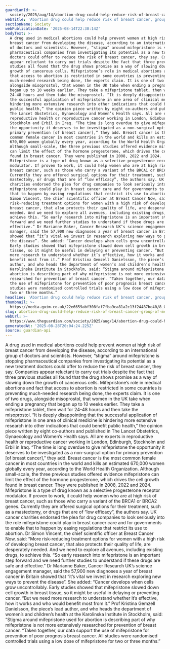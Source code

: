 ```yaml
---
guardianId: >-
  society/2025/aug/14/abortion-drug-could-help-reduce-risk-of-breast-cancer-group-of-medics-says
webTitle: 'Abortion drug could help reduce risk of breast cancer, group of medics says'
sectionName: Society
webPublicationDate: '2025-08-14T22:30:14Z'
bodyText: >-
  A drug used in medical abortions could help prevent women at high risk of
  breast cancer from developing the disease, according to an international group
  of doctors and scientists. However, “stigma” around mifepristone is stopping
  pharmaceutical companies from investigating its potential as a new treatment
  doctors could offer to reduce the risk of breast cancer, they say. Companies
  appear reluctant to carry out trials despite the fact that three previous
  studies all found that the drug shows promise as a way of slowing down the
  growth of cancerous cells. Mifepristone’s role in medical abortions and fact
  that access to abortion is restricted in some countries is preventing
  much-needed research being done, the experts claim. It is one of two drugs,
  alongside misoprostol, that women in the UK take when ending a pregnancy that
  began up to 10 weeks earlier. They take a mifepristone tablet, then wait for
  24-48 hours and then take the misoprostol. “It is deeply disappointing that
  the successful application of mifepristone in one area of clinical medicine is
  hindering more extensive research into other indications that could benefit
  public health,” the opinion piece written by eight co-authors and published in
  The Lancet Obstetrics, Gynaecology and Women’s Health says. All are experts in
  reproductive health or reproductive cancer working in London, Edinburgh,
  Stockholm and Erbil in Iraq. “The time is long overdue to give mifepristone
  the opportunity it deserves to be investigated as a non-surgical option for
  primary prevention [of breast cancer],” they add. Breast cancer is the most
  common female cancer in most countries in the world and kills an estimated
  670,000 women globally every year, according to the World Health Organization.
  Although small-scale, the three previous studies offered evidence mifepristone
  can limit the effect of the hormone progesterone, which drives the cell growth
  found in breast cancer. They were published in 2008, 2022 and 2024.
  Mifepristone is a type of drug known as a selective progesterone receptor
  modulator. If proven to work, it could help women who are at high risk of
  breast cancer, such as those who carry a variant of the BRCA1 or BRCA2 genes.
  Currently they are offered surgical options for their treatment, such as a
  mastectomy, or drugs that are of “low efficacy”, the authors say. UK cancer
  charities endorsed the plea for drug companies to look seriously into the role
  mifepristone could play in breast cancer care and for governments to enable
  that to happen by easing regulations that restrict its use to abortion. Dr
  Simon Vincent, the chief scientific officer at Breast Cancer Now, said: “More
  risk-reducing treatment options for women with a high risk of developing
  breast cancer, that also protects their quality of life, are desperately
  needed. And we need to explore all avenues, including existing drugs, to
  achieve this. “So early research into mifepristone is an important step
  forward and we need further studies to understand if these drugs are safe and
  effective.” Dr Marianne Baker, Cancer Research UK’s science engagement
  manager, said the 57,900 new diagnoses a year of breast cancer in Britain
  showed that “it’s vital we invest in research exploring new ways to prevent
  the disease”. She added: “Cancer develops when cells grow uncontrollably.
  Early studies showed that mifepristone slowed down cell growth in breast
  tissue, so it might be useful in delaying or preventing cancer. “But we need
  more research to understand whether it’s effective, how it works and who would
  benefit most from it.” Prof Kristina Gemzell Danielsson, the piece’s lead
  author, and who heads the department of women’s and children’s health at the
  Karolinska Institute in Stockholm, said: “Stigma around mifepristone used for
  abortion is describing part of why mifepristone is not more extensively
  researched for prevention of breast cancer. “Taken together, our data support
  the use of mifepristone for prevention of poor prognosis breast cancer. All
  studies were randomised controlled trials using a low dose of mifepristone for
  two or three months.”
headline: 'Abortion drug could help reduce risk of breast cancer, group of medics says'
thumbnail: >-
  https://media.guim.co.uk/22e6659abf308faf7fba9ca81a2c13f24487be40/8_0_2500_2000/500.jpg
slug: abortion-drug-could-help-reduce-risk-of-breast-cancer-group-of-medics-says
webUrl: >-
  https://www.theguardian.com/society/2025/aug/14/abortion-drug-could-help-reduce-risk-of-breast-cancer-group-of-medics-says
generatedAt: '2025-08-28T20:04:24.225Z'
source: guardian-api
---
```

A drug used in medical abortions could help prevent women at high risk of breast cancer from developing the disease, according to an international group of doctors and scientists. However, “stigma” around mifepristone is stopping pharmaceutical companies from investigating its potential as a new treatment doctors could offer to reduce the risk of breast cancer, they say. Companies appear reluctant to carry out trials despite the fact that three previous studies all found that the drug shows promise as a way of slowing down the growth of cancerous cells. Mifepristone’s role in medical abortions and fact that access to abortion is restricted in some countries is preventing much-needed research being done, the experts claim. It is one of two drugs, alongside misoprostol, that women in the UK take when ending a pregnancy that began up to 10 weeks earlier. They take a mifepristone tablet, then wait for 24-48 hours and then take the misoprostol. “It is deeply disappointing that the successful application of mifepristone in one area of clinical medicine is hindering more extensive research into other indications that could benefit public health,” the opinion piece written by eight co-authors and published in The Lancet Obstetrics, Gynaecology and Women’s Health says. All are experts in reproductive health or reproductive cancer working in London, Edinburgh, Stockholm and Erbil in Iraq. “The time is long overdue to give mifepristone the opportunity it deserves to be investigated as a non-surgical option for primary prevention [of breast cancer],” they add. Breast cancer is the most common female cancer in most countries in the world and kills an estimated 670,000 women globally every year, according to the World Health Organization. Although small-scale, the three previous studies offered evidence mifepristone can limit the effect of the hormone progesterone, which drives the cell growth found in breast cancer. They were published in 2008, 2022 and 2024. Mifepristone is a type of drug known as a selective progesterone receptor modulator. If proven to work, it could help women who are at high risk of breast cancer, such as those who carry a variant of the BRCA1 or BRCA2 genes. Currently they are offered surgical options for their treatment, such as a mastectomy, or drugs that are of “low efficacy”, the authors say. UK cancer charities endorsed the plea for drug companies to look seriously into the role mifepristone could play in breast cancer care and for governments to enable that to happen by easing regulations that restrict its use to abortion. Dr Simon Vincent, the chief scientific officer at Breast Cancer Now, said: “More risk-reducing treatment options for women with a high risk of developing breast cancer, that also protects their quality of life, are desperately needed. And we need to explore all avenues, including existing drugs, to achieve this. “So early research into mifepristone is an important step forward and we need further studies to understand if these drugs are safe and effective.” Dr Marianne Baker, Cancer Research UK’s science engagement manager, said the 57,900 new diagnoses a year of breast cancer in Britain showed that “it’s vital we invest in research exploring new ways to prevent the disease”. She added: “Cancer develops when cells grow uncontrollably. Early studies showed that mifepristone slowed down cell growth in breast tissue, so it might be useful in delaying or preventing cancer. “But we need more research to understand whether it’s effective, how it works and who would benefit most from it.” Prof Kristina Gemzell Danielsson, the piece’s lead author, and who heads the department of women’s and children’s health at the Karolinska Institute in Stockholm, said: “Stigma around mifepristone used for abortion is describing part of why mifepristone is not more extensively researched for prevention of breast cancer. “Taken together, our data support the use of mifepristone for prevention of poor prognosis breast cancer. All studies were randomised controlled trials using a low dose of mifepristone for two or three months.”
